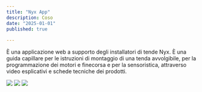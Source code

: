 ```yaml
---
title: "Nyx App"
description: Coso
date: "2025-01-01"
published: true
  
---
```


È una applicazione web a supporto degli installatori di tende Nyx.
È una guida capillare per le istruzioni di montaggio di una tenda avvolgibile, per la programmazione dei motori e finecorsa e per la sensoristica, attraverso video esplicativi e schede tecniche dei prodotti.

[![](https://cliquesrl.github.io/clique.website/images/nyxapp0.png)]()
[![](https://cliquesrl.github.io/clique.website/images/nyxapp1.png)]()
[![](https://cliquesrl.github.io/clique.website/images/nyxapp2.png)]()
